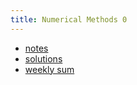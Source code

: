 ```yaml
---
title: Numerical Methods 0
---
```


* [notes](https://igor-dimi.github.io/num-notes-ws2526/)
* [solutions](https://igor-dimi.github.io/num-sol-ws2526/)
* [weekly sum](./sum/index.qmd)